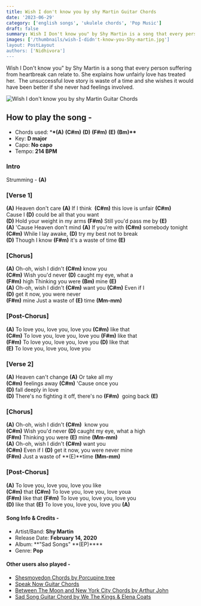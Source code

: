 ```yaml
---
title: Wish I don't know you by shy Martin Guitar Chords
date: '2023-06-29'
category: ['english songs', 'ukulele chords', 'Pop Music']
draft: false
summary: Wish I Don't know you" by Shy Martin is a song that every person suffering from heartbreak can relate to. She explains how unfairly love has treated her.  The unsuccessful love story is waste of a time and she wishes it would have been better if she never had feelings involved.
images: ['/thumbnails/wish-I-didn't-know-you-Shy-martin.jpg']
layout: PostLayout
authors: ['Nidhivora']
---
```


Wish I Don't know you" by Shy Martin is a song that every person suffering from heartbreak can relate to. She explains how unfairly love has treated her.  The unsuccessful love story is waste of a time and she wishes it would have been better if she never had feelings involved.

![Wish I don't know you by shy Martin Guitar Chords](/thumbnails/wish-I-didn't-know-you-Shy-martin.jpg)

## How to play the song -

- Chords used: \***\*(A)** **(C#m)** **(D)** **(F#m)** **(E)** **(Bm)\*\***
- Key: **D major**
- Capo: **No capo**
- Tempo: **214 BPM**

### Intro

Strumming - **(A)**

### \[Verse 1\]

**(A)** Heaven don't care **(A)** If I think  **(C#m)** this love is unfair **(C#m)** \
Cause I **(D)** could be all that you want \
**(D)** Hold your weight in my arms **(F#m)** Still you'd pass me by **(E)** \
**(A)** 'Cause Heaven don't mind **(A)** If you're with **(C#m)** somebody tonight \
**(C#m)** While I lay awake, **(D)** try my best not to break \
**(D)** Though I know **(F#m)** it's a waste of time **(E)**

### \[Chorus\]

**(A)** Oh-oh, wish I didn't **(C#m)** know you \
**(C#m)** Wish you'd never **(D)** caught my eye, what a \
**(F#m)** high Thinking you were **(Bm)** mine **(E)** \
**(A)** Oh-oh, wish I didn't **(C#m)** want you **(C#m)** Even if I \
**(D)** get it now, you were never \
**(F#m)** mine Just a waste of **(E)** time **(Mm-mm)**

### \[Post-Chorus\]

**(A)** To love you, love you, love you **(C#m)** like that \
**(C#m)** To love you, love you, love you **(F#m)** likе that \
**(F#m)** To love you, love you, love you **(D)** likе that \
**(E)** To love you, love you, love you

### \[Verse 2\]

**(A)** Heaven can't change **(A)** Or take all my \
**(C#m)** feelings away **(C#m)** 'Cause once you \
**(D)** fall deeply in love \
**(D)** There's no fighting it off, there's no **(F#m)**  going back **(E)**

### \[Chorus\]

**(A)** Oh-oh, wish I didn't **(C#m)**  know you \
**(C#m)** Wish you'd never **(D)** caught my eye, what a high \
**(F#m)** Thinking you were **(E)** mine **(Mm-mm)** \
**(A)** Oh-oh, wish I didn't **(C#m)** want you \
**(C#m)** Even if I **(D)** get it now, you were never mine \
**(F#m)** Just a waste of **(E)**time **(Mm-mm)**

### \[Post-Chorus\]

**(A)** To love you, love you, love you like \
**(C#m)** that **(C#m)** To love you, love you, love youa \
 **(F#m)** like that **(F#m)** To love you, love you, love you \
 **(D)** like that **(E)** To love you, love you, love you **(A)**

#### Song Info & Credits -

- Artist/Band: **Shy Martin**
- Release Date: **February 14, 2020**
- Album: **"Sad Songs" **(EP)\*\*\*\*
- Genre: **Pop**

#### Other users also played -

- [Shesmovedon Chords by Porcupine tree](https://www.chordsco.com/chords/shesmovedon-chords-by-porcupine-tree)
- [Speak Now Guitar Chords](https://www.chordsco.com/chords/speak-now-guitar-chords-by-taylor-swift)
- [Between The Moon and New York City Chords by Arthur John](https://www.chordsco.com/chords/between-the-moon-and-new-york-city-chords-by-arthur-john)
- [Sad Song Guitar Chord by We The Kings & Elena Coats](https://www.chordsco.com/chords/sad-song-guitar-chord-by-we-the-kings-elena-coats)
